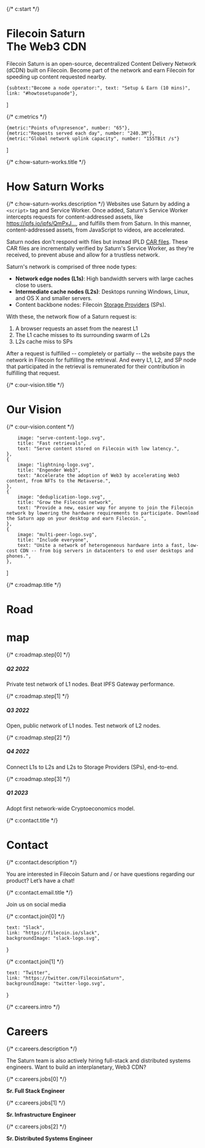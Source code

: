 {/* c:start */}

# Filecoin Saturn <br/> The Web3 CDN

Filecoin Saturn is an open-source, decentralized Content Delivery Network (dCDN) built on Filecoin. Become part of the network and earn Filecoin for speeding up content requested nearby.  

    {subtext:"Become a node operator:", text: "Setup & Earn (10 mins)", link: "#howtosetupanode"},
]

{/* c:metrics */}

    {metric:"Points of\npresence", number: "65"},
    {metric:"Requests served each day", number: "240.3M"},
    {metric:"Global network uplink capacity", number: "155TBit /s"}

]


{/* c:how-saturn-works.title */}

# How Saturn Works

{/* c:how-saturn-works.description */}
Websites use Saturn by adding a `<script>` tag and Service Worker. Once added, Saturn's Service Worker intercepts requests for content-addressed assets, like <a href="https://ipfs.io/ipfs/QmPqrxJKR4xuUzcjbAB5KnpmdUnoHPGkWs1XqerSWkgPNa/filecoin-orbit-2.mp4" target="_blank">https://ipfs.io/ipfs/QmPxJ…</a>, and fulfills them from Saturn. In this manner, content-addressed assets, from JavaScript to videos, are accelerated.

Saturn nodes don't respond with files but instead IPLD <a href="https://ipld.io/specs/transport/car/" target="_blank">CAR files</a>. These CAR files are incrementally verified by Saturn's Service Worker, as they're received, to prevent abuse and allow for a trustless network.

Saturn's network is comprised of three node types:

- <b>Network edge nodes (L1s)</b>: High bandwidth servers with large caches close to users.
- <b>Intermediate cache nodes (L2s)</b>: Desktops running Windows, Linux, and OS X and smaller servers.
- Content backbone nodes: Filecoin <a href="https://sp.filecoin.io/" target="_blank">Storage Providers</a> (SPs).

With these, the network flow of a Saturn request is:

 1. A browser requests an asset from the nearest L1
 2. The L1 cache misses to its surrounding swarm of L2s
 3. L2s cache miss to SPs

After a request is fulfilled -- completely or partially -- the website pays the network in Filecoin for fulfilling the retrieval. And every L1, L2, and SP node that participated in the retrieval is remunerated for their contribution in fulfilling that request.


{/* c:our-vision.title */}

# Our Vision

{/* c:our-vision.content */}

        image: "serve-content-logo.svg",
        title: "Fast retrievals",
        text: "Serve content stored on Filecoin with low latency.",
    },
    {
        image: "lightning-logo.svg",
        title: "Engender Web3",
        text: "Accelerate the adoption of Web3 by accelerating Web3 content, from NFTs to the Metaverse.",
    },
    {
        image: "deduplication-logo.svg",
        title: "Grow the Filecoin network",
        text: "Provide a new, easier way for anyone to join the Filecoin network by lowering the hardware requirements to participate. Download the Saturn app on your desktop and earn Filecoin.",
    },
    {
        image: "multi-peer-logo.svg",
        title: "Include everyone",
        text: "Unite a network of heterogeneous hardware into a fast, low-cost CDN -- from big servers in datacenters to end user desktops and phones.",
    },
]

{/* c:roadmap.title */}

# Road
# map

{/* c:roadmap.step[0] */}

##### Q2 2022 
Private test network of L1 nodes. Beat IPFS Gateway performance.

{/* c:roadmap.step[1] */}

##### Q3 2022 
Open, public network of L1 nodes. Test network of L2 nodes.

{/* c:roadmap.step[2] */}

##### Q4 2022
Connect L1s to L2s and L2s to Storage Providers (SPs), end-to-end.

{/* c:roadmap.step[3] */}

##### Q1 2023 
Adopt first network-wide Cryptoeconomics model.


{/* c:contact.title */}

# Contact

{/* c:contact.description */}

You are interested in Filecoin Saturn and / or have questions regarding our product? Let’s have a chat!

{/* c:contact.email.title */}

Join us on social media

{/* c:contact.join[0] */}

    text: "Slack",
    link: "https://filecoin.io/slack",
    backgroundImage: "slack-logo.svg",
}

{/* c:contact.join[1] */}

    text: "Twitter",
    link: "https://twitter.com/FilecoinSaturn",
    backgroundImage: "twitter-logo.svg",
}


{/* c:careers.intro */}

# Careers

{/* c:careers.description */}

The Saturn team is also actively hiring full-stack and distributed systems engineers. Want to build an interplanetary, Web3 CDN?

{/* c:careers.jobs[0] */}

**Sr. Full Stack Engineer**


{/* c:careers.jobs[1] */}

**Sr. Infrastructure Engineer**


{/* c:careers.jobs[2] */}

**Sr. Distributed Systems Engineer**




